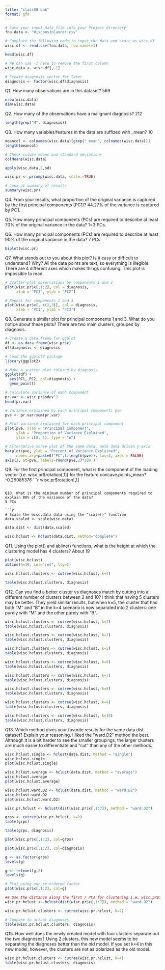 ```yaml
---
title: "class08 Lab"
format: gfm
---
```


```r
# Save your input data file into your Project directory
fna.data <- "WisconsinCancer.csv"

# Complete the following code to input the data and store as wisc.df
wisc.df <- read.csv(fna.data, row.names=1)
```
```r
head(wisc.df)
```
```r
# We can use -1 here to remove the first column
wisc.data <- wisc.df[,-1]
```
```r
# Create diagnosis vector for later 
diagnosis <- factor(wisc.df$diagnosis) 
```

Q1. How many observations are in this dataset?
569
```r
nrow(wisc.data)
dim(wisc.data)
```

Q2. How many of the observations have a malignant diagnosis?
212

```r
length(grep("M", diagnosis))
```

Q3. How many variables/features in the data are suffized with _mean?
10
```r
meancol <- colnames(wisc.data)[grep("_mean", colnames(wisc.data))]
length(meancol)
```
```r
# Check column means and standard deviations
colMeans(wisc.data)

apply(wisc.data,2,sd)
```
```r
wisc.pr <- prcomp(wisc.data, scale.=TRUE)
```
```r
# Look at summary of results
summary(wisc.pr)
```
Q4. From your results, what proportion of the original variance is captured by the first principal components (PC1)?
44.27% of the variance is captured by PC1.

Q5. How many principal components (PCs) are required to describe at least 70% of the original variance in the data?
1=3 PCs.

Q6. How many principal components (PCs) are required to describe at least 90% of the original variance in the data?
7 PCs.

```r
biplot(wisc.pr)
```
Q7. What stands out to you about this plot? Is it easy or difficult to understand? Why?
All the data points are text, so everything is illegible. There are 4 different axes which makes things confusing. This plot is impossible to read. 

```r
# Scatter plot observations by components 1 and 2
plot(wisc.pr$x[,1:2], col = diagnosis, 
     xlab = "PC1", ylab = "PC2")
```
```r
# Repeat for components 1 and 3
plot(wisc.pr$x[, c(1,3)], col = diagnosis, 
     xlab = "PC1", ylab = "PC3")
```
Q8. Generate a similar plot for principal components 1 and 3. What do you notice about these plots?
There are two main clusters, grouped by diagnosis.

```r
# Create a data.frame for ggplot
df <- as.data.frame(wisc.pr$x)
df$diagnosis <- diagnosis

# Load the ggplot2 package
library(ggplot2)

# Make a scatter plot colored by diagnosis
ggplot(df) + 
  aes(PC1, PC2, col=diagnosis) + 
  geom_point()
```
```r
# Calculate variance of each component
pr.var <- wisc.pr$sdev^2
head(pr.var)
```
```r
# Variance explained by each principal component: pve
pve <- pr.var/sum(pr.var)

# Plot variance explained for each principal component
plot(pve, xlab = "Principal Component", 
     ylab = "Proportion of Variance Explained", 
     ylim = c(0, 1), type = "o")
```
```r
# Alternative scree plot of the same data, note data driven y-axis
barplot(pve, ylab = "Precent of Variance Explained",
     names.arg=paste0("PC",1:length(pve)), las=2, axes = FALSE)
axis(2, at=pve, labels=round(pve,2)*100 )
```
Q9. For the first principal component, what is the component of the loading vector (i.e. wisc.pr$rotation[,1]) for the feature concave.points_mean?
-0.26085376
```r
wisc.pr$rotation[,1]
```

Q10. What is the minimum number of principal components required to explain 80% of the variance of the data?
5 PCs

```r
# Scale the wisc.data data using the "scale()" function
data.scaled <- scale(wisc.data)
```
```r
data.dist <- dist(data.scaled)
```
```r
wisc.hclust <- hclust(data.dist, method="complete")
```

Q11. Using the plot() and abline() functions, what is the height at which the clustering model has 4 clusters?
About 19

```r
plot(wisc.hclust)
abline(h=19, col="red", lty=2)
```
```r
wisc.hclust.clusters <- cutree(wisc.hclust, k=4)
```
```r
table(wisc.hclust.clusters, diagnosis)
```
Q12. Can you find a better cluster vs diagnoses match by cutting into a different number of clusters between 2 and 10?
I think that having 5 clusters may be better. They yield similar results, but when k=5, the cluster that had both "M" and "B" in the k=4 scenario is now separated into 2 clusters: one purely with "M" and the other purely with "B".
```r
wisc.hclust.clusters <- cutree(wisc.hclust, k=2)
table(wisc.hclust.clusters, diagnosis)
```
```r
wisc.hclust.clusters <- cutree(wisc.hclust, k=3)
table(wisc.hclust.clusters, diagnosis)
```
```r
wisc.hclust.clusters <- cutree(wisc.hclust, k=5)
table(wisc.hclust.clusters, diagnosis)
```
```r
wisc.hclust.clusters <- cutree(wisc.hclust, k=6)
table(wisc.hclust.clusters, diagnosis)
```
```r
wisc.hclust.clusters <- cutree(wisc.hclust, k=7)
table(wisc.hclust.clusters, diagnosis)
```
```r
wisc.hclust.clusters <- cutree(wisc.hclust, k=8)
table(wisc.hclust.clusters, diagnosis)
```
```r
wisc.hclust.clusters <- cutree(wisc.hclust, k=9)
table(wisc.hclust.clusters, diagnosis)
```
```r
wisc.hclust.clusters <- cutree(wisc.hclust, k=10)
table(wisc.hclust.clusters, diagnosis)
```
Q13. Which method gives your favorite results for the same data.dist dataset? Explain your reasoning.
I liked the "ward.D2" method the best. Although it is a bit harder to see the smaller groupings, the larger clusters are much easier to differentiate and "cut" than any of the other methods.
```r
wisc.hclust.single <- hclust(data.dist, method = "single")
wisc.hclust.single
plot(wisc.hclust.single)
```
```r
wisc.hclust.average <- hclust(data.dist, method = "average")
wisc.hclust.average
plot(wisc.hclust.average)
```
```r
wisc.hclust.ward.D2 <- hclust(data.dist, method = "ward.D2")
wisc.hclust.ward.D2
plot(wisc.hclust.ward.D2)
```
```r
wisc.pr.hclust <- hclust(dist(wisc.pr$x[,1:7]), method = "ward.D2")
```
```r
grps <- cutree(wisc.pr.hclust, k=2)
table(grps)
```

```r
table(grps, diagnosis)
```
```r
plot(wisc.pr$x[,1:2], col=grps)
```
```r
plot(wisc.pr$x[,1:2], col=diagnosis)
```
```r
g <- as.factor(grps)
levels(g)
```
```r
g <- relevel(g,2)
levels(g)
```
```r
# Plot using our re-ordered factor 
plot(wisc.pr$x[,1:2], col=g)
```
```r
## Use the distance along the first 7 PCs for clustering i.e. wisc.pr$x[, 1:7]
wisc.pr.hclust <- hclust(dist(wisc.pr$x[,1:7]), method = "ward.D2")
```
```r
wisc.pr.hclust.clusters <- cutree(wisc.pr.hclust, k=2)
```
```r
# Compare to actual diagnoses
table(wisc.pr.hclust.clusters, diagnosis)
```
Q15. How well does the newly created model with four clusters separate out the two diagnoses?
Using 2 clusters, this new model seems to be separating the diagnoses better than the old model. If you set k=4 in this new model, however, the clusters are not as polarized as the old model. 
```r
wisc.pr.hclust.clusters <- cutree(wisc.pr.hclust, k=4)
table(wisc.pr.hclust.clusters, diagnosis)
```
